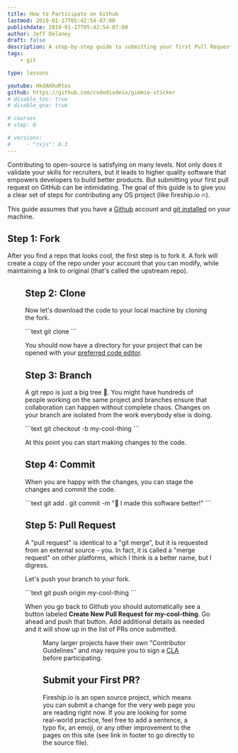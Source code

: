 ```yaml
---
title: How to Participate on Github
lastmod: 2019-01-17T05:42:54-07:00
publishdate: 2019-01-17T05:42:54-07:00
author: Jeff Delaney
draft: false
description: A step-by-step guide to submitting your first Pull Request on Github. Practical tips and advice for git version control. 
tags: 
    - git

type: lessons

youtube: HkdAHXoRtos
github: https://github.com/codediodeio/gimmie-sticker 
# disable_toc: true
# disable_qna: true

# courses
# step: 0

# versions: 
#     - "rxjs": 6.3
---
```


Contributing to open-source is satisfying on many levels. Not only does it validate your skills for recruiters, but it leads to higher quality software that empowers developers to build better products. But submitting your first pull request on GitHub can be intimidating. The goal of this guide is to give you a clear set of steps for contributing any OS project (like fireship.io 🔥). 

This guide assumes that you have a [Github](https://github.com/) account and [git installed](https://git-scm.com/book/en/v2/Getting-Started-Installing-Git) on your machine. 

## Step 1: Fork

After you find a repo that looks cool, the first step is to fork it. A fork will create a copy of the repo under your account that you can modify, while maintaining a link to original (that's called the upstream repo). 

<Figure
  src="/img/content/snippets/git-fork.png"
  caption="clicking the git fork button on github"
  height={188}
  width={918}
/>


## Step 2: Clone

Now let's download the code to your local machine by cloning the fork. 

<File name="command line">
  <Terminal />
</File>
```text
git clone <your-fork-url.git>
```

You should now have a directory for your project that can be opened with your [preferred code editor](https://code.visualstudio.com/). 

## Step 3: Branch

A git repo is just a big tree 🌳. You might have hundreds of people working on the same project and branches ensure that collaboration can happen without complete chaos. Changes on your branch are isolated from the work everybody else is doing.

<File name="command line">
  <Terminal />
</File>
```text
git checkout -b my-cool-thing
```

At this point you can start making changes to the code.

## Step 4: Commit 

When you are happy with the changes, you can stage the changes and commit the code. 

<File name="command line">
  <Terminal />
</File>
```text
git add .
git commit -m "🚀 I made this software better!"
```


## Step 5: Pull Request

A "pull request" is identical to a "git merge", but it is requested from an external source - you. In fact, it is called a "merge request" on other platforms, which I think is a better name, but I digress. 

Let's push your branch to your fork.

<File name="command line">
  <Terminal />
</File>
```text
git push origin my-cool-thing
```

When you go back to Github you should automatically see a button labeled **Create New Pull Request for my-cool-thing**. Go ahead and push that button. Add additional details as needed and it will show up in the list of PRs once submitted. 

<Figure
  src="/img/content/snippets/git-pr.png"
  caption="pull requests on a github repo"
  height={274}
  width={918}
/>

Many larger projects have their own "Contributor Guidelines" and may require you to sign a [CLA](https://en.wikipedia.org/wiki/Contributor_License_Agreement) before participating. 

## Submit your First PR?

Fireship.io is an open source project, which means you can submit a change for the very web page you are reading right now. If you are looking for some real-world practice, feel free to add a sentence, a typo fix, an emoji, or any other improvement to the pages on this site (see link in footer to go directly to the source file). 

<Figure
  src="/img/content/snippets/git-first-pr.png"
  caption="pull requests on a github repo"
  height={501}
  width={918}
/>
